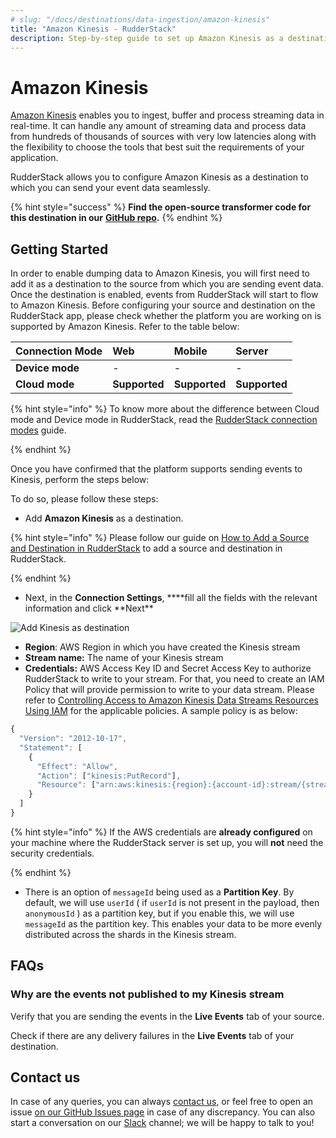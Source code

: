 ```yaml
---
# slug: "/docs/destinations/data-ingestion/amazon-kinesis"
title: "Amazon Kinesis - RudderStack"
description: Step-by-step guide to set up Amazon Kinesis as a destination in RudderStack.
---
```


# Amazon Kinesis

[Amazon Kinesis](https://aws.amazon.com/kinesis/) enables you to ingest, buffer and process streaming data in real-time. It can handle any amount of streaming data and process data from hundreds of thousands of sources with very low latencies along with the flexibility to choose the tools that best suit the requirements of your application.

RudderStack allows you to configure Amazon Kinesis as a destination to which you can send your event data seamlessly.

{% hint style="success" %}
**Find the open-source transformer code for this destination in our**
[**GitHub
repo**](https://github.com/rudderlabs/rudder-transformer/tree/master/v0/destinations/kinesis)**.**
{% endhint %}

## **Getting Started**

In order to enable dumping data to Amazon Kinesis, you will first need to add it as a destination to the source from which you are sending event data. Once the destination is enabled, events from RudderStack will start to flow to Amazon Kinesis. Before configuring your source and destination on the RudderStack app, please check whether the platform you are working on is supported by Amazon Kinesis. Refer to the table below:

| **Connection Mode** | **Web**       | **Mobile**    | **Server**    |
| :------------------ | :------------ | :------------ | :------------ |
| **Device mode**     | -             | -             | -             |
| **Cloud mode**      | **Supported** | **Supported** | **Supported** |

{% hint style="info" %}
To know more about the difference between Cloud mode and Device mode in RudderStack, read the [RudderStack connection modes](https://docs.rudderstack.com/get-started/rudderstack-connection-modes) guide.

{% endhint %}

Once you have confirmed that the platform supports sending events to Kinesis, perform the steps below:

To do so, please follow these steps:

- Add **Amazon Kinesis** as a destination.

{% hint style="info" %}
Please follow our guide on [How to Add a Source and Destination in RudderStack](https://docs.rudderstack.com/how-to-guides/adding-source-and-destination-rudderstack) to add a source and destination in RudderStack.

{% endhint %}

- Next, in the **Connection Settings**, \***\*fill all the fields with the relevant information and click **Next\*\*

![Add Kinesis as destination](../../.gitbook/assets/image%20%287%29.png)

- **Region**: AWS Region in which you have created the Kinesis stream
- **Stream name:** The name of your Kinesis stream
- **Credentials:** AWS Access Key ID and Secret Access Key to authorize RudderStack to write to your stream. For that, you need to create an IAM Policy that will provide permission to write to your data stream. Please refer to [Controlling Access to Amazon Kinesis Data Streams Resources Using IAM](https://docs.aws.amazon.com/streams/latest/dev/controlling-access.html) for the applicable policies. A sample policy is as below:

```javascript
{
  "Version": "2012-10-17",
  "Statement": [
    {
      "Effect": "Allow",
      "Action": ["kinesis:PutRecord"],
      "Resource": ["arn:aws:kinesis:{region}:{account-id}:stream/{stream-name}"]
    }
  ]
}
```

{% hint style="info" %}
If the AWS credentials are **already configured** on your machine where the RudderStack server is set up, you will **not** need the security credentials.

{% endhint %}

- There is an option of `messageId` being used as a **Partition Key**. By default, we will use `userId` \( if `userId` is not present in the payload, then `anonymousId` \) as a partition key, but if you enable this, we will use `messageId` as the partition key. This enables your data to be more evenly distributed across the shards in the Kinesis stream.

## FAQs

### Why are the events not published to my Kinesis stream

Verify that you are sending the events in the **Live Events** tab of your source.

Check if there are any delivery failures in the **Live Events** tab of your destination.

## Contact us

In case of any queries, you can always [contact us](mailto:%20docs@rudderstack.com), or feel free to open an issue [on our GitHub Issues page](https://github.com/rudderlabs/rudder-sdk-android/issues) in case of any discrepancy. You can also start a conversation on our [Slack](https://resources.rudderstack.com/join-rudderstack-slack) channel; we will be happy to talk to you!
